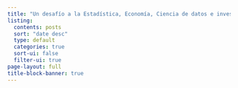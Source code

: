 ```yaml
---
title: "Un desafío a la Estadística, Economía, Ciencia de datos e investigación..."
listing:
  contents: posts
  sort: "date desc"
  type: default
  categories: true
  sort-ui: false
  filter-ui: true
page-layout: full
title-block-banner: true
---
```

